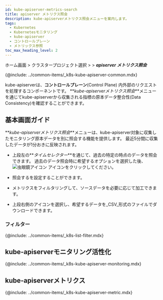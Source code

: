 ```yaml
---
id: kube-apiserver-metrics-search
title: apiserver メトリクス照会
description: kube-apiserverメトリクス照会メニューを案内します。
tags:
  - Kubernetes
  - Kubernetesモニタリング
  - kube-apiserver
  - コントロールプレーン
  - メトリックス参照
toc_max_heading_level: 2
---
```


ホーム画面 > クラスタープロジェクト選択 > <Cmdname sid="cluster" className="uitext" /> > **_apiserver メトリクス照会_**

{@include: ../common-items/_k8s-kube-apiserver-common.mdx}

kube-apiserverは、**コントロールプレーン**(Control Plane) 内外部のリクエストを処理するコンポーネントです。 **_kube-apiserverメトリクス照会_**メニューを通じてkube-apiserverから収集される指標の原本データ整合性(Data Consistency)を確認することができます。 

## 基本画面ガイド

<ImgLang img='k8s-apiserver-metrics-search.png' desc='kube-apiserver メトリクス照会' />

**_kube-apiserverメトリクス照会_**メニューは、kube-apiserver対象に収集したモニタリング原本データを<Cmdname sid="category" className="uitext" />別に照会する機能を提供します。 最近5分間に収集したデータが1分おきに反映されます。

- 上段左の**_タイムセレクター_**を通じて、過去の特定の時点のデータを照会できます。 過去のデータ照会時に希望するオプションを選択した後、![虫眼鏡アイコン](/img/ic-search-on-press.svg) <Cmdname sid="search" className="uitext" />アイコンをクリックしてください。

- 照会する<Cmdname sid="max_count" className="uitext" />を設定することができます。 

- メトリクスをフィルタリングして、ソースデータを必要に応じて加工できます。 

- 上段右側の<Cmdname sid="download" className="uitext" />アイコンを選択し、希望するデータを_CSV_形式のファイルでダウンロードできます。

### フィルター

{@include: ../common-items/_k8s-list-filter.mdx}

## kube-apiserverモニタリング活性化

{@include: ../common-items/_k8s-kube-apiserver-monitoring.mdx}

## kube-apiserverメトリクス

{@include: ../common-items/_k8s-kube-apiserver-metric.mdx}
